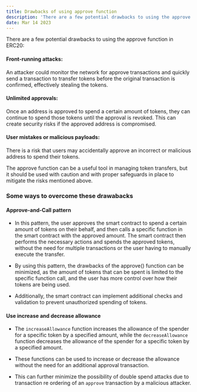 ```yaml
---
title: Drawbacks of using approve function
description: 'There are a few potential drawbacks to using the approve function in ERC20'
date: Mar 14 2023
---
```


There are a few potential drawbacks to using the approve function in ERC20:

#### Front-running attacks:

An attacker could monitor the network for approve transactions and quickly send a transaction to transfer tokens before the original transaction is confirmed, effectively stealing the tokens.

#### Unlimited approvals:

Once an address is approved to spend a certain amount of tokens, they can continue to spend those tokens until the approval is revoked. This can create security risks if the approved address is compromised.

#### User mistakes or malicious payloads:

There is a risk that users may accidentally approve an incorrect or malicious address to spend their tokens.

The approve function can be a useful tool in managing token transfers, but it should be used with caution and with proper safeguards in place to mitigate the risks mentioned above.

### Some ways to overcome these drawabacks

#### Approve-and-Call pattern

- In this pattern, the user approves the smart contract to spend a certain amount of tokens on their behalf, and then calls a specific function in the smart contract with the approved amount. The smart contract then performs the necessary actions and spends the approved tokens, without the need for multiple transactions or the user having to manually execute the transfer.

- By using this pattern, the drawbacks of the approve() function can be minimized, as the amount of tokens that can be spent is limited to the specific function call, and the user has more control over how their tokens are being used.

- Additionally, the smart contract can implement additional checks and validation to prevent unauthorized spending of tokens.

#### Use increase and decrease allowance

- The `increaseAllowance` function increases the allowance of the spender for a specific token by a specified amount, while the `decreaseAllowance` function decreases the allowance of the spender for a specific token by a specified amount.

- These functions can be used to increase or decrease the allowance without the need for an additional approval transaction.

- This can further minimize the possibility of double spend attacks due to transaction re ordering of an `approve` transaction by a malicious attacker.
